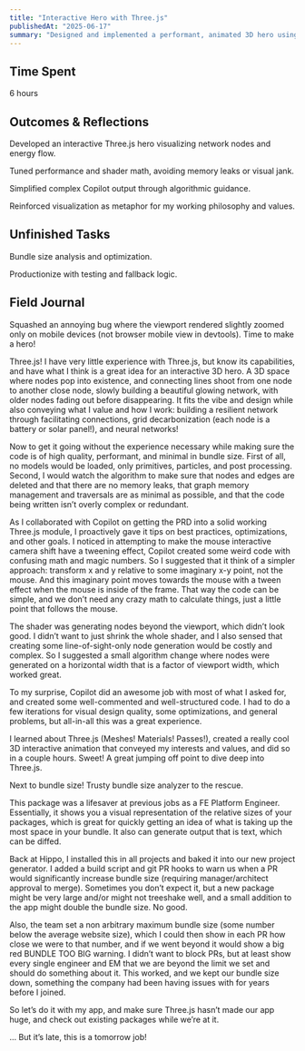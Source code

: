 ```yaml
---
title: "Interactive Hero with Three.js"
publishedAt: "2025-06-17"
summary: "Designed and implemented a performant, animated 3D hero using primitives in Three.js to convey neural and renewable energy network metaphors."
---
```


## Time Spent
6 hours

## Outcomes & Reflections
Developed an interactive Three.js hero visualizing network nodes and energy flow.

Tuned performance and shader math, avoiding memory leaks or visual jank.

Simplified complex Copilot output through algorithmic guidance.

Reinforced visualization as metaphor for my working philosophy and values.

## Unfinished Tasks
Bundle size analysis and optimization.

Productionize with testing and fallback logic.

## Field Journal

Squashed an annoying bug where the viewport rendered slightly zoomed only on mobile devices (not browser mobile view in devtools). Time to make a hero!

Three.js! I have very little experience with Three.js, but know its capabilities, and have what I think is a great idea for an interactive 3D hero. A 3D space where nodes pop into existence, and connecting lines shoot from one node to another close node, slowly building a beautiful glowing network, with older nodes fading out before disappearing. It fits the vibe and design while also conveying what I value and how I work: building a resilient network through facilitating connections, grid decarbonization (each node is a battery or solar panel!), and neural networks!

Now to get it going without the experience necessary while making sure the code is of high quality, performant, and minimal in bundle size. First of all, no models would be loaded, only primitives, particles, and post processing. Second, I would watch the algorithm to make sure that nodes and edges are deleted and that there are no memory leaks, that graph memory management and traversals are as minimal as possible, and that the code being written isn’t overly complex or redundant.

As I collaborated with Copilot on getting the PRD into a solid working Three.js module, I proactively gave it tips on best practices, optimizations, and other goals. I noticed in attempting to make the mouse interactive camera shift have a tweening effect, Copilot created some weird code with confusing math and magic numbers. So I suggested that it think of a simpler approach: transform x and y relative to some imaginary x-y point, not the mouse. And this imaginary point moves towards the mouse with a tween effect when the mouse is inside of the frame. That way the code can be simple, and we don’t need any crazy math to calculate things, just a little point that follows the mouse.

The shader was generating nodes beyond the viewport, which didn’t look good. I didn’t want to just shrink the whole shader, and I also sensed that creating some line-of-sight-only node generation would be costly and complex. So I suggested a small algorithm change where nodes were generated on a horizontal width that is a factor of viewport width, which worked great.

To my surprise, Copilot did an awesome job with most of what I asked for, and created some well-commented and well-structured code. I had to do a few iterations for visual design quality, some optimizations, and general problems, but all-in-all this was a great experience.

I learned about Three.js (Meshes! Materials! Passes!), created a really cool 3D interactive animation that conveyed my interests and values, and did so in a couple hours. Sweet! A great jumping off point to dive deep into Three.js.

Next to bundle size! Trusty bundle size analyzer to the rescue.

This package was a lifesaver at previous jobs as a FE Platform Engineer. Essentially, it shows you a visual representation of the relative sizes of your packages, which is great for quickly getting an idea of what is taking up the most space in your bundle. It also can generate output that is text, which can be diffed.

Back at Hippo, I installed this in all projects and baked it into our new project generator. I added a build script and git PR hooks to warn us when a PR would significantly increase bundle size (requiring manager/architect approval to merge). Sometimes you don’t expect it, but a new package might be very large and/or might not treeshake well, and a small addition to the app might double the bundle size. No good.

Also, the team set a non arbitrary maximum bundle size (some number below the average website size), which I could then show in each PR how close we were to that number, and if we went beyond it would show a big red BUNDLE TOO BIG warning. I didn’t want to block PRs, but at least show every single engineer and EM that we are beyond the limit we set and should do something about it. This worked, and we kept our bundle size down, something the company had been having issues with for years before I joined.

So let’s do it with my app, and make sure Three.js hasn’t made our app huge, and check out existing packages while we’re at it.

… But it’s late, this is a tomorrow job!
